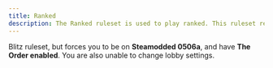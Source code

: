 ```yaml
---
title: Ranked
description: The Ranked ruleset is used to play ranked. This ruleset resembles blitz, but removes the ability to change lobby settings among other things
---
```


Blitz ruleset, but forces you to be on **Steamodded 0506a**, and have **The Order enabled**. You are also unable to change lobby settings.